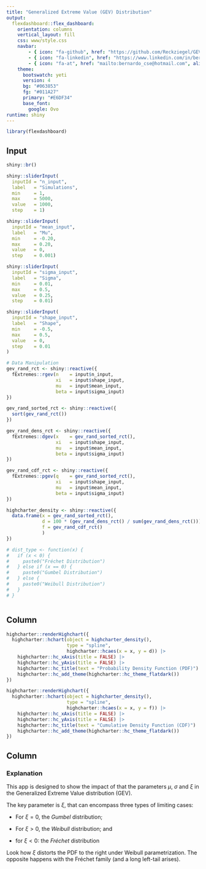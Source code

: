 ```yaml
---
title: "Generalized Extreme Value (GEV) Distribution"
output: 
  flexdashboard::flex_dashboard:
    orientation: columns
    vertical_layout: fill
    css: www/style.css
    navbar:
        - { icon: "fa-github", href: "https://github.com/Reckziegel/GEVSimulation", align: right }
        - { icon: "fa-linkedin", href: "https://www.linkedin.com/in/bernardoreckziegel/", align: right }
        - { icon: "fa-at", href: "mailto:bernardo_cse@hotmail.com", align: right }
    theme: 
      bootswatch: yeti
      version: 4
      bg: "#063853"
      fg: "#011A27"
      primary: "#E6DF34"
      base_font: 
        google: Ovo
runtime: shiny
---
```


```r
library(flexdashboard)
```

## Input {.sidebar}

```r
shiny::br()

shiny::sliderInput(
  inputId = "n_input", 
  label   = "Simulations", 
  min     = 1, 
  max     = 5000, 
  value   = 1000, 
  step    = 1)

shiny::sliderInput(
  inputId = "mean_input", 
  label   = "Mu", 
  min     = -0.20,
  max     = 0.20, 
  value   = 0, 
  step    = 0.001)

shiny::sliderInput(
  inputId = "sigma_input", 
  label   = "Sigma", 
  min     = 0.01, 
  max     = 0.5, 
  value   = 0.25,  
  step    = 0.01)

shiny::sliderInput(
  inputId = "shape_input", 
  label   = "Shape", 
  min     = -0.5, 
  max     = 0.5, 
  value   = 0, 
  step    = 0.01
)
```

```r
# Data Manipulation
gev_rand_rct <- shiny::reactive({
  fExtremes::rgev(n    = input$n_input, 
                  xi   = input$shape_input, 
                  mu   = input$mean_input, 
                  beta = input$sigma_input) 
})

gev_rand_sorted_rct <- shiny::reactive({
  sort(gev_rand_rct())
})

gev_rand_dens_rct <- shiny::reactive({
  fExtremes::dgev(x    = gev_rand_sorted_rct(), 
                  xi   = input$shape_input, 
                  mu   = input$mean_input, 
                  beta = input$sigma_input)
})

gev_rand_cdf_rct <- shiny::reactive({
  fExtremes::pgev(q    = gev_rand_sorted_rct(), 
                  xi   = input$shape_input, 
                  mu   = input$mean_input, 
                  beta = input$sigma_input)
})

highcharter_density <- shiny::reactive({
  data.frame(x = gev_rand_sorted_rct(), 
             d = 100 * (gev_rand_dens_rct() / sum(gev_rand_dens_rct())), 
             f = gev_rand_cdf_rct()
             )
})

# dist_type <- function(x) {
#   if (x < 0) {
#     paste0("Fréchet Distribution")
#   } else if (x == 0) {
#     paste0("Gumbel Distribution") 
#   } else {
#     paste0("Weibull Distribution")
#   }
# }



```

## Column {data-width="650"}

```r
highcharter::renderHighchart({
  highcharter::hchart(object = highcharter_density(),
                      type = "spline",
                      highcharter::hcaes(x = x, y = d)) |>
    highcharter::hc_xAxis(title = FALSE) |>
    highcharter::hc_yAxis(title = FALSE) |>
    highcharter::hc_title(text = "Probability Density Function (PDF)") |> 
    highcharter::hc_add_theme(highcharter::hc_theme_flatdark())
})
```

```r
highcharter::renderHighchart({
  highcharter::hchart(object = highcharter_density(),
                      type = "spline",
                      highcharter::hcaes(x = x, y = f)) |>
    highcharter::hc_xAxis(title = FALSE) |>
    highcharter::hc_yAxis(title = FALSE) |>
    highcharter::hc_title(text = "Cumulative Density Function (CDF)") |> 
    highcharter::hc_add_theme(highcharter::hc_theme_flatdark()) 
})
```

## Column {data-width="350"}

### Explanation

This app is designed to show the impact of that the parameters $\mu$, $\sigma$ and $\xi$ in the Generalized Extreme Value distribution (GEV).

The key parameter is $\xi$, that can encompass three types of limiting cases:

-   For $\xi = 0$, the _Gumbel_ distribution;

-   For $\xi > 0$, the _Weibull_ distribution; and

-   for $\xi < 0$: the _Fréchet_ distribution

Look how $\xi$ distorts the PDF to the right under Weibull parametrization. The
opposite happens with the Fréchet family (and a long left-tail arises).






